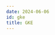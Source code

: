 ```yaml
---
date: 2024-06-06
id: gke
title: GKE
---
```


<DocCardContainer>

<DocCard
    title="📄️ APM & Tracing"
    description="This guide provides a detailed walkthrough on how to set up a Google Kubernetes Engine to send Traces to SigNoz."
    href="/docs/gcp-monitoring/gke/gke-tracing"
/>

<DocCard
    title="📄️ Logging & Metrics"
    description="This guide provides a detailed walkthrough on how to set up a Google Kubernetes Engine to send the logs and metrics to SigNoz."
    href="/docs/gcp-monitoring/gke/gke-logging-and-metrics"
/>

</DocCardContainer>
